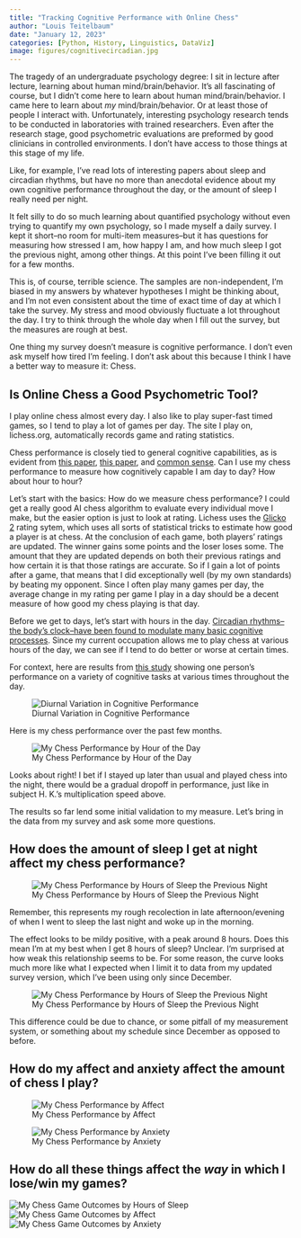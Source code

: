 ```yaml
---
title: "Tracking Cognitive Performance with Online Chess"
author: "Louis Teitelbaum"
date: "January 12, 2023"
categories: [Python, History, Linguistics, DataViz]
image: figures/cognitivecircadian.jpg
---
```


The tragedy of an undergraduate psychology degree: I sit in lecture after lecture, learning about human mind/brain/behavior. It's all fascinating of course, but I didn't come here to learn about human mind/brain/behavior. I came here to learn about *my* mind/brain/behavior. Or at least those of people I interact with. Unfortunately, interesting psychology research tends to be conducted in laboratories with trained researchers. Even after the research stage, good psychometric evaluations are preformed by good clinicians in controlled environments. I don't have access to those things at this stage of my life.

Like, for example, I've read lots of interesting papers about sleep and circadian rhythms, but have no more than anecdotal evidence about my own cognitive performance throughout the day, or the amount of sleep I really need per night.

It felt silly to do so much learning about quantified psychology without even trying to quantify my own psychology, so I made myself a daily survey. I kept it short--no room for multi-item measures--but it has questions for measuring how stressed I am, how happy I am, and how much sleep I got the previous night, among other things. At this point I've been filling it out for a few months.

This is, of course, terrible science. The samples are non-independent, I'm biased in my answers by whatever hypotheses I might be thinking about, and I'm not even consistent about the time of exact time of day at which I take the survey. My stress and mood obviously fluctuate a lot throughout the day. I try to think through the whole day when I fill out the survey, but the measures are rough at best.

One thing my survey doesn't measure is cognitive performance. I don't even ask myself how tired I'm feeling. I don't ask about this because I think I have a better way to measure it: Chess.

## Is Online Chess a Good Psychometric Tool?

I play online chess almost every day. I also like to play super-fast timed games, so I tend to play a lot of games per day. The site I play on, lichess.org, automatically records game and rating statistics.

Chess performance is closely tied to general cognitive capabilities, as is evident from [this paper](https://www.sciencedirect.com/science/article/abs/pii/S0160289616301593), [this paper](https://academic.oup.com/ej/advance-article/doi/10.1093/ej/ueab094/6445994), and [common sense](https://www.reddit.com/r/chess/comments/4tuz19/does_magnus_have_exceptional_intelligence/). Can I use my chess performance to measure how cognitively capable I am day to day? How about hour to hour?

Let's start with the basics: How do we measure chess performance? I could get a really good AI chess algorithm to evaluate every individual move I make, but the easier option is just to look at rating. Lichess uses the [Glicko](http://www.glicko.net/glicko/glicko.pdf) [2](http://www.glicko.net/glicko/glicko2.pdf) rating sytem, which uses all sorts of statistical tricks to estimate how good a player is at chess. At the conclusion of each game, both players' ratings are updated. The winner gains some points and the loser loses some. The amount that they are updated depends on both their previous ratings and how certain it is that those ratings are accurate. So if I gain a lot of points after a game, that means that I did exceptionally well (by my own standards) by beating my opponent. Since I often play many games per day, the average change in my rating per game I play in a day should be a decent measure of how good my chess playing is that day.

Before we get to days, let's start with hours in the day. [Circadian rhythms--the body's clock--have been found to modulate many basic cognitive processes](https://www.dovepress.com/circadian-rhythms-in-cognitive-performance-implications-for-neuropsych-peer-reviewed-fulltext-article-CPT). Since my current occupation allows me to play chess at various hours of the day, we can see if I tend to do better or worse at certain times.

For context, here are results from [this study](https://journals.physiology.org/doi/pdf/10.1152/ajplegacy.1933.104.2.449?casa_token=lL4RF2ntiMcAAAAA:d2tuBiL0ST3Uk4Fkkc_7tB_oEjE-RIJem3lfYAZdoqYr11r2ltIr6WmD6WyPFpX4hXJ72u1GPh0) showing one person's performance on a variety of cognitive tasks at various times throughout the day.

![Diurnal Variation in Cognitive Performance](figures/cognitivecircadian.jpg)

Here is my chess performance over the past few months.

![My Chess Performance by Hour of the Day](figures/chessbyhour.png)

Looks about right! I bet if I stayed up later than usual and played chess into the night, there would be a gradual dropoff in performance, just like in subject H. K.'s multiplication speed above.

The results so far lend some initial validation to my measure. Let's bring in the data from my survey and ask some more questions.

## How does the amount of sleep I get at night affect my chess performance?

![My Chess Performance by Hours of Sleep the Previous Night](figures/chesssleep.png)

Remember, this represents my rough recolection in late afternoon/evening of when I went to sleep the last night and woke up in the morning.

The effect looks to be mildy positive, with a peak around 8 hours. Does this mean I'm at my best when I get 8 hours of sleep? Unclear. I'm surprised at how weak this relationship seems to be. For some reason, the curve looks much more like what I expected when I limit it to data from my updated survey version, which I've been using only since December.

![My Chess Performance by Hours of Sleep the Previous Night](figures/sleepchess.png)

This difference could be due to chance, or some pitfall of my measurement system, or something about my schedule since December as opposed to before.

## How do my affect and anxiety affect the amount of chess I play?

![My Chess Performance by Affect](figures/chesshappiness.png)

![My Chess Performance by Anxiety](figures/chessanxiety.png)

## How do all these things affect the *way* in which I lose/win my games?

![My Chess Game Outcomes by Hours of Sleep](figures/chessoutcomesleep.png) ![My Chess Game Outcomes by Affect](figures/chessoutcomehappiness.png) ![My Chess Game Outcomes by Anxiety](figures/chessoutcomeanxiety.png)

